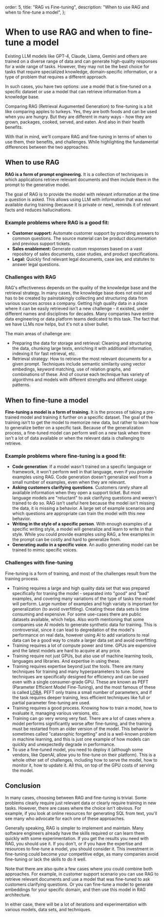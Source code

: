   order: 5,
  title: "RAG vs Fine-tuning",
  description: "When to use RAG and when to fine-tune a model",
};

# When to use RAG and when to fine-tune a model

Existing LLM models like GPT-4, Claude, Llama, Gemini and others are trained on a diverse range of data and can generate high-quality responses for a wide range of tasks. 
However, they may not be the best choice for tasks that require specialized knowledge, domain-specific information, or a type of problem that requires a different approach.

In such cases, you have two options: use a model that is fine-tuned on a specific dataset or use a model that can retrieve information from a knowledge base.

Comparing RAG (Retrieval Augumented Generation) to fine-tuning is a bit like comparing apples to turkeys. Yes, they are both foods and can be used when you are hungry. 
But they are different in many ways - how they are grown, packages, cooked, served, and eaten. And also in their health benefits.

With that in mind, we'll compare RAG and fine-tuning in terms of when to use them, their benefits, and challenges. 
While highlighting the fundamental differences between the two approaches.

## When to use RAG

**RAG is a form of prompt engineering.** It is a collection of techniques in which applications retrieve relevant documents and then include them in 
the prompt to the generative model. 

The goal of RAG is to provide the model with relevant information at the time a question is asked. This allows using LLM with 
information that was not available during training (because it is private or new), reminds it of relevant facts and reduces hallucinations.

### Example problems where RAG is a good fit:

- **Customer support:** Automate customer support by providing answers to common questions. The source material can be product documentation and previous support tickets.
- **Sales enablement:** Generate custom responses based on a vast repository of sales documents, case studies, and product specifications.
- **Legal:** Quickly find relevant legal documents, case law, and statutes to answer legal questions.

### Challenges with RAG

RAG's effectiveness depends on the quality of the knowledge base and the retrieval strategy. 
In many cases, the knowledge base does not exist and has to be created by painstakingly collecting and structuring data from various sources across a company.
Getting high quality data in a place where it can be easily retrieved isn't a new challenge - it existed, under different names and disciplines
for decades. Many companies have entire data engineering or data platform teams dedicated to this task. 
The fact that we have LLMs now helps, but it's not a silver bullet.

The main areas of challenge are:
- Preparing the data for storage and retrieval: Cleaning and structuring the data, chunking large texts, 
enriching it with additional information, indexing it for fast retrieval, etc. 
- Retrieval strategy: How to retrieve the most relevant documents for a given prompt. 
Techniques include semantic similarity using vector embedings, keyword matching, use of relation graphs, and combinations of these. 
And of course each technique has variety of algorithms and models with different strengths and different usage patterns.

## When to fine-tune a model

**Fine-tuning a model is a form of training.** It is the process of taking a pre-trained model and training it further on a specific dataset. The goal of the training isn't to get the model to 
memorize new data, but rather to learn how to generalize better on a specific task. Because of the generalization process, a fine-tuned model can perform
well on a new task when there isn't a lot of data available or when the relevant data is challenging to retrieve.

### Example problems where fine-tuning is a good fit:
- **Code generation**: If a model wasn't trained on a specific language or framework, it won't perform well in that language, even if you provide examples using RAG.
Code generation doesn't generalize well from a small number of examples, even when they are relevant.
- **Asking customers clarifying questions**. Customers rarely share all available information when they open a support ticket. But most language models are "reluctant" to ask clarifying questions and weren't trained to do so. 
RAG isn't useful here because the model isn't missing the data, it is missing a behavior. A large set of example scenarios and which questions are appropriate can train the model with this new behavior.
- **Writing in the style of a specific person**. With enough examples of a specific writing style, a model will generalize and learn to write in that style. 
While you could provide examples using RAG, a few examples in the prompt can be costly and hard to generalize from.
- **Generating audio in a specific voice**. An audio generating model can be trained to mimic specific voices.

### Challenges with fine-tuning

Fine-tuning is a form of training, and most of the challenges result from the training process. 

- Training requires a large and high quality data set that was prepared specifically for traning the model - separated into "good" and "bad" examples, and covering many variations of the type of tasks the model will perform. 
Large number of examples and high variaty is important for generalization (to avoid overfitting). Creating these data sets is time consuming and expensive. 
For some use-cases there are public datasets available, which helps. Also worth mentioning that some companies use AI models to generate synthetic data for training.
This is controversial, since it can lead to degredation of the model's performance on real data, however using AI to add variations to real data 
can be a good way to create a larger data set and avoid overfitting.
- Training requires a lot of compute power and time. GPUs are expensive and the latest models are hard to acquire at any price.
- Training require not just GPUs, but also use of machine learning tools, languages and libraries. And expertise in using these.
- Training requires expertise beyond just the tools. There are many techniques for training and many hyperparameters to tune. Some techniques are specifically designed for efficiency and can be used even with a single consumer-grade GPU. 
These are known as PEFT (Parameter Efficient Model Fine-Tuning), and the most famous of these is called [LORA](https://arxiv.org/pdf/2106.09685).
PEFT only trains a small number of parameters, and if the task requires deeper training, less efficient techniques like full or partial parameter fine-tuning are used.
- Training requires a good process. Knowing how to train a model, how to evaluate it, managing various versions, etc.
- Training can go very wrong very fast. There are a lot of cases where a model performs significantly worse after fine-tuning, and 
the training must be restarted from an older version of the model. This behavior is sometimes called "catasrophic forgetting" and is a well-known problem in 
machine learning, and this is just one example of how models can quickly and unexpectedly degrade in performance.
- To use a fine-tuned model, you need to deploy it (although some vendors, like OpenAI, allow you to fine-tune on their platform). This is a whole other set of challenges, including how to serve the model, how to monitor it, how to update it. 
All this, on top of the GPU costs of serving the model.

## Conclusion

In many cases, choosing between RAG and fine-tuning is trivial. Some problems clearly require just relevant data or clearly require training in new tasks. 
However, there are cases where the choice isn't obvious. For example, if you look at online resources for generating SQL from text, 
you'll see many who advocate for each one of these approaches.

Generally speaking, RAG is simpler to implement and maintain. Many software engineers already have the skills required or can learn them quickly with some experimentation.
If you get the results you need with RAG, you should use it. If you don't, or if you have the expertise and resources to fine-tune a model, you should consider it.
This investment in fine-tuning could become your competitive edge, as many companies avoid fine-tuning or lack the skills to do it well.

Note that there are also quite a few cases where you could combine both approaches. 
For example, in customer support scenario you can use RAG to retrieve relevant documents and use a model that was fine-tuned to ask customers clarifying questions.
Or you can fine-tune a model to generate embeddings for your specific domain, and then use this model in RAG architecture.

In either case, there will be a lot of iterations and experimentation with various models, data sets, and techniques.

